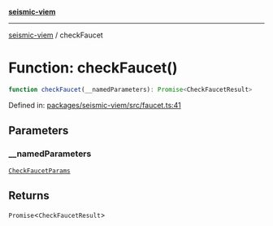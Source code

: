 [**seismic-viem**](/seismic-viem/README.mdx)

---

[seismic-viem](/seismic-viem/globals.mdx) / checkFaucet

# Function: checkFaucet()

```ts
function checkFaucet(__namedParameters): Promise<CheckFaucetResult>
```

Defined in: [packages/seismic-viem/src/faucet.ts:41](https://github.com/SeismicSystems/seismic-client/blob/9fcfa5c0984a89e84539dc512bd70bb63c77e3ef/packages/seismic-viem/src/faucet.ts#L41)

## Parameters

### \_\_namedParameters

[`CheckFaucetParams`](/seismic-viem/type-aliases/CheckFaucetParams.mdx)

## Returns

`Promise`\<`CheckFaucetResult`\>
